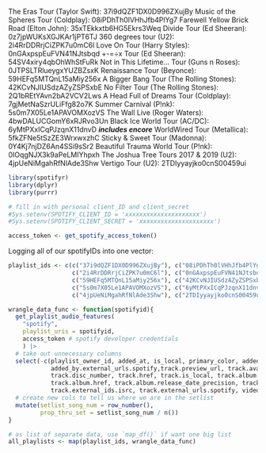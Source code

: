 The Eras Tour (Taylor Swift): 37i9dQZF1DX0D996ZXujBy
Music of the Spheres Tour (Coldplay): 08iPDhTh0lVHhJfb4PlYg7
Farewell Yellow Brick Road (Elton John): 35xTEkkxtb6HG5Ekrs3Weq
Divide Tour (Ed Sheeran): 0z7jpWUKsXGJKAr1jPT6TJ
360 degrees tour (U2): 2i4RrDDRrjCiZPK7u0mC6l
Love On Tour (Harry Styles): 0nGAxpspEuFVN41NJtsbqd
+-=÷x Tour (Ed Sheeran): 54SV4xiry4qbOhWhStFuRk
Not in This Lifetime... Tour (Guns n Roses): 0JTPSLTRlueygxYUZBZsxK
Renaissance Tour (Beyonce): 59HEFq5MTQnL15aMiy256x
A Bigger Bang Tour (The Rolling Stones): 42KCvNJIUSdzAZyZSPSxbE
No Filter Tour (The Rolling Stones): 2Q1bREtYAvn2bA2VCV2Lws
A Head Full of Dreams Tour (Coldplay): 7gjMetNaSzrULiFfg82o7K
Summer Carnival (P!nk): 5s0m7X05Le1APAVOMXozVS
The Wall Live (Roger Waters): 4bwDALUCGomY6xRJRvo3Un
Black Ice World Tour (AC/DC): 6yMtPXxICqPJzqnX11dnvD ***includes encore***
WorldWired Tour (Metallica): 5fkZFNe5tSzZE3WrxwxzhC
Sticky & Sweet Tour (Madonna): 0Y4Kj7njDZ6An4SSi9sSr2
Beautiful Trauma World Tour (P!nk): 0IOqgNJX3k9aPeLMIYhpxh
The Joshua Tree Tours 2017 & 2019 (U2): 4jpUeNiMgahRfNlAde3Shw
Vertigo Tour (U2): 2TDIyyayjko0cnS00459ui


```r
library(spotifyr)
library(dplyr)
library(purrr)
```

```r
# fill in with personal client_ID and client_secret
#Sys.setenv(SPOTIFY_CLIENT_ID = 'xxxxxxxxxxxxxxxxxxxxx')
#Sys.setenv(SPOTIFY_CLIENT_SECRET = 'xxxxxxxxxxxxxxxxxxxxx')

access_token <- get_spotify_access_token()
```

Logging all of our spotifyIDs into one vector:
```r
playlist_ids <- c(c("37i9dQZF1DX0D996ZXujBy"), c("08iPDhTh0lVHhJfb4PlYg7"), c("35xTEkkxtb6HG5Ekrs3Weq"), c("0z7jpWUKsXGJKAr1jPT6TJ"),
                  c("2i4RrDDRrjCiZPK7u0mC6l"), c("0nGAxpspEuFVN41NJtsbqd"), c("54SV4xiry4qbOhWhStFuRk"), c("0JTPSLTRlueygxYUZBZsxK"),
                  c("59HEFq5MTQnL15aMiy256x"), c("42KCvNJIUSdzAZyZSPSxbE"), c("2Q1bREtYAvn2bA2VCV2Lws"), c("7gjMetNaSzrULiFfg82o7K"),
                  c("5s0m7X05Le1APAVOMXozVS"), c("6yMtPXxICqPJzqnX11dnvD"), c("5fkZFNe5tSzZE3WrxwxzhC"), c("0IOqgNJX3k9aPeLMIYhpxh"),
                  c("4jpUeNiMgahRfNlAde3Shw"), c("2TDIyyayjko0cnS00459ui"))
```

```r
wrangle_data_func <- function(spotifyid){
  get_playlist_audio_features(
    "spotify", 
    playlist_uris = spotifyid, 
    access_token # spotify developer credentials
    ) |>
  # take out unnecessary columns
  select(-c(playlist_owner_id, added_at, is_local, primary_color, added_by.href, added_by.id, added_by.type, added_by.uri, 
            added_by.external_urls.spotify,track.preview_url, track.available_markets, track.type, track.episode, track.track,
            track.disc_number, track.href, track.is_local, track.album.available_markets, track.album.type, track.album.album_type,
            track.album.href, track.album.release_date_precision, track.album.artists, track.album.external_urls.spotify,
            track.external_ids.isrc, track.external_urls.spotify, video_thumbnail.url )) |>
  # create new cols to tell us where we are in the setlist
  mutate(setlist_song_num = row_number(),
         prop_thru_set = setlist_song_num / n())
}

# as list of separate data, use `map_df()` if want one big list
all_playlists <- map(playlist_ids, wrangle_data_func)
```